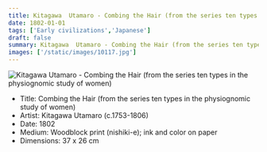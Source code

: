 ```yaml
---
title: Kitagawa  Utamaro - Combing the Hair (from the series ten types in the physiognomic study of women)
date: 1802-01-01
tags: ['Early civilizations','Japanese']
draft: false
summary: Kitagawa  Utamaro - Combing the Hair (from the series ten types in the physiognomic study of women)
images: ['/static/images/10117.jpg']
---
```


![Kitagawa  Utamaro - Combing the Hair (from the series ten types in the physiognomic study of women)](/static/images/10117.jpg)

* Title: Combing the Hair (from the series ten types in the physiognomic study of women)
* Artist: Kitagawa  Utamaro (c.1753-1806)
* Date: 1802
* Medium: Woodblock print (nishiki-e); ink and color on paper
* Dimensions: 37 x 26 cm


